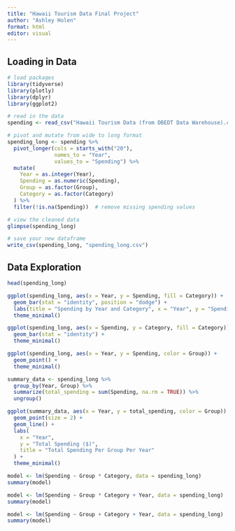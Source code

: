 ```yaml
---
title: "Hawaii Tourism Data Final Project"
author: "Ashley Holen"
format: html
editor: visual
---
```


## Loading in Data

```r
# load packages
library(tidyverse)
library(plotly)
library(dplyr)
library(ggplot2)
```

```r
# read in the data
spending <- read_csv("Hawaii Tourism Data (from DBEDT Data Warehouse).csv")
```

```r
# pivot and mutate from wide to long format
spending_long <- spending %>%
  pivot_longer(cols = starts_with("20"),
               names_to = "Year",
               values_to = "Spending") %>%
  mutate(
    Year = as.integer(Year),
    Spending = as.numeric(Spending),
    Group = as.factor(Group),
    Category = as.factor(Category)
  ) %>%
  filter(!is.na(Spending))  # remove missing spending values
```

```r
# view the cleaned data
glimpse(spending_long)
```

```r
# save your new dataframe
write_csv(spending_long, "spending_long.csv")
```

## Data Exploration

```r
head(spending_long)
```

```r
ggplot(spending_long, aes(x = Year, y = Spending, fill = Category)) +
  geom_bar(stat = "identity", position = "dodge") +
  labs(title = "Spending by Year and Category", x = "Year", y = "Spending") +
  theme_minimal()
```

```r
ggplot(spending_long, aes(x = Spending, y = Category, fill = Category)) +
  geom_bar(stat = "identity") +
  theme_minimal()
```

```r
ggplot(spending_long, aes(x = Year, y = Spending, color = Group)) +
  geom_point() +
  theme_minimal()
```

```r
summary_data <- spending_long %>%
  group_by(Year, Group) %>%
  summarize(total_spending = sum(Spending, na.rm = TRUE)) %>%
  ungroup()

ggplot(summary_data, aes(x = Year, y = total_spending, color = Group)) +
  geom_point(size = 2) +
  geom_line() +
  labs(
    x = "Year",
    y = "Total Spending ($)",
    title = "Total Spending Per Group Per Year"
  ) +
  theme_minimal()
```

```r
model <- lm(Spending ~ Group * Category, data = spending_long) 
summary(model)
```

```r
model <- lm(Spending ~ Group * Category + Year, data = spending_long) 
summary(model)
```

```r
model <- lm(Spending ~ Group + Category + Year, data = spending_long) 
summary(model)
```
